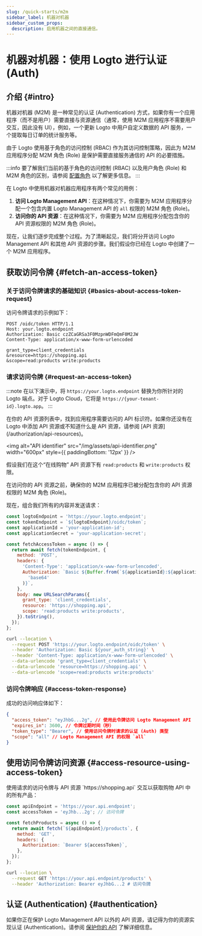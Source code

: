 ```yaml
---
slug: /quick-starts/m2m
sidebar_label: 机器对机器
sidebar_custom_props:
  description: 启用机器之间的直接通信。
---
```





# 机器对机器：使用 Logto 进行认证 (Auth)

<AppNote type="Machine-to-machine" />

## 介绍 \{#intro}

机器对机器 (M2M) 是一种常见的认证 (Authentication) 方式，如果你有一个应用程序（而不是用户）需要直接与资源通信（通常，使用 M2M 应用程序不需要用户交互，因此没有 UI），例如，一个更新 Logto 中用户自定义数据的 API 服务，一个提取每日订单的统计服务等。

由于 Logto 使用基于角色的访问控制 (RBAC) 作为其访问控制策略，因此为 M2M 应用程序分配 M2M 角色 (Role) 是保护需要直接服务通信的 API 的必要措施。

:::info
要了解我们当前的基于角色的访问控制 (RBAC) 以及用户角色 (Role) 和 M2M 角色的区别，请参阅 [配置角色](/authorization/role-based-access-control/configure-roles) 以了解更多信息。
:::

在 Logto 中使用机器对机器应用程序有两个常见的用例：

1. **访问 Logto Management API**：在这种情况下，你需要为 M2M 应用程序分配一个包含内置 Logto Management API 的 `all` 权限的 M2M 角色 (Role)。
2. **访问你的 API 资源**：在这种情况下，你需要为 M2M 应用程序分配包含你的 API 资源权限的 M2M 角色 (Role)。

<M2mRoleAssignment />

现在，让我们逐步完成整个过程。为了清晰起见，我们将分开访问 Logto Management API 和其他 API 资源的步骤。我们假设你已经在 Logto 中创建了一个 M2M 应用程序。

## 获取访问令牌 \{#fetch-an-access-token}

### 关于访问令牌请求的基础知识 \{#basics-about-access-token-request}

<BasicsAboutAccessTokenRequest />

访问令牌请求的示例如下：

```http
POST /oidc/token HTTP/1.1
Host: your.logto.endpoint
Authorization: Basic czZCaGRSa3F0MzpnWDFmQmF0M2JW
Content-Type: application/x-www-form-urlencoded

grant_type=client_credentials
&resource=https://shopping.api
&scope=read:products write:products
```

### 请求访问令牌 \{#request-an-access-token}

:::note
在以下演示中，将 `https://your.logto.endpoint` 替换为你所针对的 Logto 端点。对于 Logto Cloud，它将是 `https://{your-tenant-id}.logto.app`。
:::

<Tabs>

<TabItem value="Logto Management API" label="For Logto Management API">
  <FetchAccessTokenForLogtoManagementApi />
</TabItem>

<TabItem value="API resource" label="For your API resource">
在你的 API 资源列表中，找到应用程序需要访问的 API 标识符。如果你还没有在 Logto 中添加 API 资源或不知道什么是 API 资源，请参阅 [API 资源](/authorization/api-resources)。

<img
  alt="API identifier"
  src="/img/assets/api-identifier.png"
  width="600px"
  style={{ paddingBottom: '12px' }}
/>

假设我们在这个“在线购物” API 资源下有 `read:products` 和 `write:products` 权限。

在访问你的 API 资源之前，确保你的 M2M 应用程序已被分配包含你的 API 资源权限的 M2M 角色 (Role)。

现在，组合我们所有的内容并发送请求：

<Tabs>

<TabItem value="Node.js" label="Node.js">

```js
const logtoEndpoint = 'https://your.logto.endpoint';
const tokenEndpoint = `${logtoEndpoint}/oidc/token`;
const applicationId = 'your-application-id';
const applicationSecret = 'your-application-secret';

const fetchAccessToken = async () => {
  return await fetch(tokenEndpoint, {
    method: 'POST',
    headers: {
      'Content-Type': 'application/x-www-form-urlencoded',
      Authorization: `Basic ${Buffer.from(`${applicationId}:${applicationSecret}`).toString(
        'base64'
      )}`,
    },
    body: new URLSearchParams({
      grant_type: 'client_credentials',
      resource: 'https://shopping.api',
      scope: 'read:products write:products',
    }).toString(),
  });
};
```

</TabItem>

<TabItem value="cURL" label="cURL">

```bash
curl --location \
  --request POST 'https://your.logto.endpoint/oidc/token' \
  --header 'Authorization: Basic ${your_auth_string}' \
  --header 'Content-Type: application/x-www-form-urlencoded' \
  --data-urlencode 'grant_type=client_credentials' \
  --data-urlencode 'resource=https://shopping.api' \
  --data-urlencode 'scope=read:products write:products'
```

</TabItem>

</Tabs>

</TabItem>
</Tabs>

### 访问令牌响应 \{#access-token-response}

成功的访问响应体如下：

```json
{
  "access_token": "eyJhbG...2g", // 使用此令牌访问 Logto Management API
  "expires_in": 3600, // 令牌过期时间（秒）
  "token_type": "Bearer", // 使用访问令牌时请求的认证 (Auth) 类型
  "scope": "all" // Logto Management API 的权限 `all`
}
```

<M2mAccessTokenSubNote />

## 使用访问令牌访问资源 \{#access-resource-using-access-token}

<AccessTokenUsage />

<Tabs>

<TabItem value="Logto Management API" label="与 Logto Management API 交互">
  <AccessLogtoManagementApiUsingAccessToken />
</TabItem>

<TabItem value="Your API resource" label="与你的 API 资源交互">
使用请求的访问令牌与 API 资源 `https://shopping.api` 交互以获取购物 API 中的所有产品：

<Tabs>
<TabItem value="Node.js" label="Node.js">

```js
const apiEndpoint = 'https://your.api.endpoint';
const accessToken = 'eyJhb...2g'; // 访问令牌

const fetchProducts = async () => {
  return await fetch(`${apiEndpoint}/products`, {
    method: 'GET',
    headers: {
      Authorization: `Bearer ${accessToken}`,
    },
  });
};
```

</TabItem>

<TabItem value="cURL" label="cURL">

```bash
curl --location \
  --request GET 'https://your.api.endpoint/products' \
  --header 'Authorization: Bearer eyJhbG...2 # 访问令牌
```

</TabItem>
</Tabs>
</TabItem>
</Tabs>

## 认证 (Authentication) \{#authentication}

如果你正在保护 Logto Management API 以外的 API 资源，请记得为你的资源实现认证 (Authentication)。请参阅 [保护你的 API](/authorization/api-resources/protect-your-api/#validate-authorization-tokens-for-api-requests) 了解详细信息。
